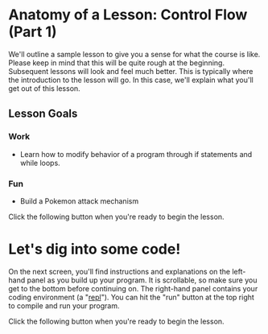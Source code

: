 # Anatomy of a Lesson: Control Flow (Part 1)

We'll outline a sample lesson to give you a sense for what the
course is like. Please keep in mind that this will be quite rough
at the beginning. Subsequent lessons will look and feel much
better. This is typically where the introduction to the lesson
will go. In this case, we'll explain what you'll get out of this
lesson.

## Lesson Goals

### Work

- Learn how to modify behavior of a program through
  if statements and while loops.

### Fun

- Build a Pokemon attack mechanism

Click the following button when you're ready to begin the lesson.

# Let's dig into some code!

On the next screen, you'll find instructions and explanations
on the left-hand panel as you build up your program.
It is scrollable, so make sure you get to the bottom before continuing on.
The right-hand panel contains your coding environment
(a "[repl](https://docs.repl.it/)").
You can hit the "run" button at the top right to compile and run your program.

Click the following button when you're ready to begin the lesson.
